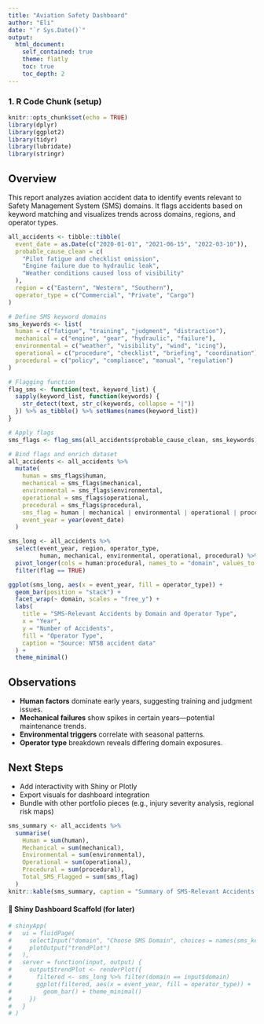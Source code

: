 ---
title: "Aviation Safety Dashboard"
author: "Eli"
date: "`r Sys.Date()`"
output:
  html_document:
    self_contained: true
    theme: flatly
    toc: true
    toc_depth: 2
---

### 1. **R Code Chunk (setup)**

```{r setup, include=FALSE}
knitr::opts_chunk$set(echo = TRUE)
library(dplyr)
library(ggplot2)
library(tidyr)
library(lubridate)
library(stringr)
```
## Overview

This report analyzes aviation accident data to identify events relevant to Safety Management System (SMS) domains. It flags accidents based on keyword matching and visualizes trends across domains, regions, and operator types.

```{r mock-data}
all_accidents <- tibble::tibble(
  event_date = as.Date(c("2020-01-01", "2021-06-15", "2022-03-10")),
  probable_cause_clean = c(
    "Pilot fatigue and checklist omission",
    "Engine failure due to hydraulic leak",
    "Weather conditions caused loss of visibility"
  ),
  region = c("Eastern", "Western", "Southern"),
  operator_type = c("Commercial", "Private", "Cargo")
)
```

```{r sms-flagging}
# Define SMS keyword domains
sms_keywords <- list(
  human = c("fatigue", "training", "judgment", "distraction"),
  mechanical = c("engine", "gear", "hydraulic", "failure"),
  environmental = c("weather", "visibility", "wind", "icing"),
  operational = c("procedure", "checklist", "briefing", "coordination"),
  procedural = c("policy", "compliance", "manual", "regulation")
)

# Flagging function
flag_sms <- function(text, keyword_list) {
  sapply(keyword_list, function(keywords) {
    str_detect(text, str_c(keywords, collapse = "|"))
  }) %>% as_tibble() %>% setNames(names(keyword_list))
}

# Apply flags
sms_flags <- flag_sms(all_accidents$probable_cause_clean, sms_keywords)

# Bind flags and enrich dataset
all_accidents <- all_accidents %>%
  mutate(
    human = sms_flags$human,
    mechanical = sms_flags$mechanical,
    environmental = sms_flags$environmental,
    operational = sms_flags$operational,
    procedural = sms_flags$procedural,
    sms_flag = human | mechanical | environmental | operational | procedural,
    event_year = year(event_date)
  )
```
```{r sms-trends}
sms_long <- all_accidents %>%
  select(event_year, region, operator_type,
         human, mechanical, environmental, operational, procedural) %>%
  pivot_longer(cols = human:procedural, names_to = "domain", values_to = "flag") %>%
  filter(flag == TRUE)

ggplot(sms_long, aes(x = event_year, fill = operator_type)) +
  geom_bar(position = "stack") +
  facet_wrap(~ domain, scales = "free_y") +
  labs(
    title = "SMS-Relevant Accidents by Domain and Operator Type",
    x = "Year",
    y = "Number of Accidents",
    fill = "Operator Type",
    caption = "Source: NTSB accident data"
  ) +
  theme_minimal()
```
## Observations

- **Human factors** dominate early years, suggesting training and judgment issues.
- **Mechanical failures** show spikes in certain years—potential maintenance trends.
- **Environmental triggers** correlate with seasonal patterns.
- **Operator type** breakdown reveals differing domain exposures.

## Next Steps

- Add interactivity with Shiny or Plotly
- Export visuals for dashboard integration
- Bundle with other portfolio pieces (e.g., injury severity analysis, regional risk maps)

```{r sms-summary}
sms_summary <- all_accidents %>%
  summarise(
    Human = sum(human),
    Mechanical = sum(mechanical),
    Environmental = sum(environmental),
    Operational = sum(operational),
    Procedural = sum(procedural),
    Total_SMS_Flagged = sum(sms_flag)
  )
knitr::kable(sms_summary, caption = "Summary of SMS-Relevant Accidents by Domain")#### 🧩 Shiny Dashboard Scaffold (for later)
```

#### 🧩 Shiny Dashboard Scaffold (for later)

```{r, eval=FALSE}
# shinyApp(
#   ui = fluidPage(
#     selectInput("domain", "Choose SMS Domain", choices = names(sms_keywords)),
#     plotOutput("trendPlot")
#   ),
#   server = function(input, output) {
#     output$trendPlot <- renderPlot({
#       filtered <- sms_long %>% filter(domain == input$domain)
#       ggplot(filtered, aes(x = event_year, fill = operator_type)) +
#         geom_bar() + theme_minimal()
#     })
#   }
# )
```


